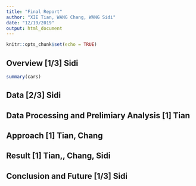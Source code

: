 ```yaml
---
title: "Final Report"
author: "XIE Tian, WANG Chang, WANG Sidi"
date: "12/19/2019"
output: html_document
---
```


```r
knitr::opts_chunk$set(echo = TRUE)
```

## Overview [1/3] Sidi

```r
summary(cars)
```

## Data [2/3] Sidi

## Data Processing and Prelimiary Analysis [1] Tian

## Approach [1] Tian, Chang

## Result [1] Tian,, Chang, Sidi

## Conclusion and Future [1/3] Sidi
